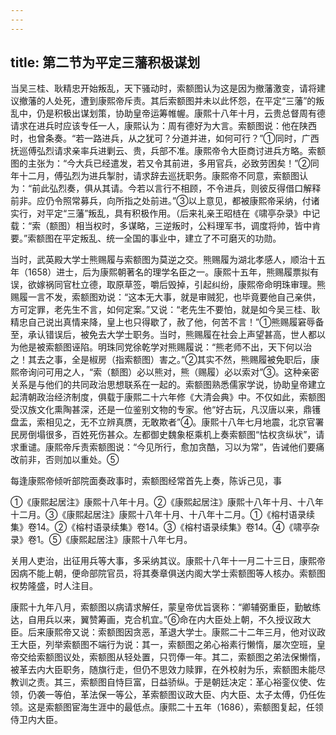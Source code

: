 ```yaml
---
---
---
```

title: 第二节为平定三藩积极谋划
---



当吴三桂、耿精忠开始叛乱，天下骚动时，索额图认为这是因为撤藩激变，请将建议撤藩的人处死，遭到康熙帝斥责。其后索额图并未以此怀怨，在平定“三藩”的叛乱中，仍是积极出谋划策，协助皇帝运筹帷幄。康熙十八年十月，云贵总督周有德请求在进兵时应该专任一人，康熙认为：周有德好为大言。索额图说：他在陕西时，也曾条奏。“若一路进兵，从之犹可？分道并进，如何可行？”①同时，广西抚巡傅弘烈请求亲率兵进剿云、贵，兵部不准。康熙帝令大臣商讨进兵方略。索额图的主张为：“今大兵已经遣发，若又令其前进，多用官兵，必致劳困矣！”②同年十二月，傅弘烈为进兵掣肘，请求辞去巡抚职务。康熙帝不同意，索额图认为：“前此弘烈奏，俱从其请。今若以言行不相顾，不令进兵，则彼反得借口解释前非。应仍令照常募兵，向所指之处前进。”③以上意见，都被康熙帝采纳，付诸实行，对平定“三藩”叛乱，具有积极作用。（后来礼亲王昭梿在《啸亭杂录》中记载：“索（额图）相当权时，多谋略，三逆叛时，公料理军书，调度将帅，皆中肯要。”索额图在平定叛乱、统一全国的事业中，建立了不可磨灭的功勋。

当时，武英殿大学士熊赐履与索额图为莫逆之交。熊赐履为湖北孝感人，顺治十五年（1658）进士，后为康熙朝著名的理学名臣之一。康熙十五年，熊赐履票拟有误，欲嫁祸同官杜立德，取原草签，嚼后毁掉，引起纠纷，康熙帝命明珠审理。熊赐履一言不发，索额图劝说：“这本无大事，就是审贼犯，也毕竟要他自己亲供，方可定罪，老先生不言，如何定案。”又说：“老先生不要怕，就是如今吴三桂、耿精忠自己说出真情来降，皇上也只得歇了，赦了他，何苦不言！”①熊赐履窘辱备至，承认错误后，被免去大学士职务。当时，熊赐履在社会上声望甚高，世人都以为他是被索额图诬陷。明珠同党徐乾学对熊赐履说：“熊老师不出，天下何以治之！其去之事，全是椒房（指索额图）害之。”②其实不然，熊赐履被免职后，康熙帝询问可用之人，“索（额图）必以熊对，熊（赐履）必以索对”③。这种亲密关系是与他们的共同政治思想联系在一起的。索额图熟悉儒家学说，协助皇帝建立起清朝政治经济制度，俱载于康熙二十六年修《大清会典》中。不仅如此，索额图受汉族文化熏陶甚深，还是一位鉴别文物的专家。他“好古玩，凡汉唐以来，鼎镬盘盂，索相见之，无不立辨真赝，无敢欺者”④。康熙十八年七月地震，北京官署民房倒塌很多，百姓死伤甚众。左都御史魏象枢乘机上奏索额图“怙权贪纵状”，请求重谴。康熙帝斥责索额图说：“今见所行，愈加贪酷，习以为常”，告诫他们要痛改前非，否则加以重处。⑤

每逢康熙帝倾听部院面奏政事时，索额图经常首先上奏，陈诉己见，事

①《康熙起居注》康熙十八年十月。②《康熙起居注》康熙十八年十月、十八年十二月。③《康熙起居注》康熙十八年十月、十八年十二月。①《榕村语录续集》卷14。②《榕村语录续集》卷14。③《榕村语录续集》卷14。④《啸亭杂录》卷1。⑤《康熙起居注》康熙十八年七月。

关用人吏治，出征用兵等大事，多采纳其议。康熙十八年十一月二十三日，康熙帝因病不能上朝，便命部院官员，将其奏章俱送内阁大学士索额图等人核办。索额图权势隆盛，时人注目。

康熙十九年八月，索额图以病请求解任，蒙皇帝优旨褒称：“卿辅弼重臣，勤敏练达，自用兵以来，翼赞筹画，克合机宜。”⑥命在内大臣处上朝，不久授议政大臣。后来康熙帝又说：索额图因贪恶，革退大学士。康熙二十二年三月，他对议政王大臣，列举索额图不端行为说：其一，索额图之弟心裕素行懒惰，屡次空班，皇帝交给索额图议处，索额图从轻处置，只罚俸一年。其二，索额图之弟法保懒惰，被革去内大臣职务，随旗行走，但仍不思效力赎罪，在外校射为乐，索额图未能尽教训之责。其三，索额图自恃巨富，日益骄纵。于是朝廷决定：革心裕銮仪使、佐领，仍袭一等伯，革法保一等公，革索额图议政大臣、内大臣、太子太傅，仍任佐领。这是索额图宦海生涯中的最低点。康熙二十五年（1686），索额图复起，任领侍卫内大臣。